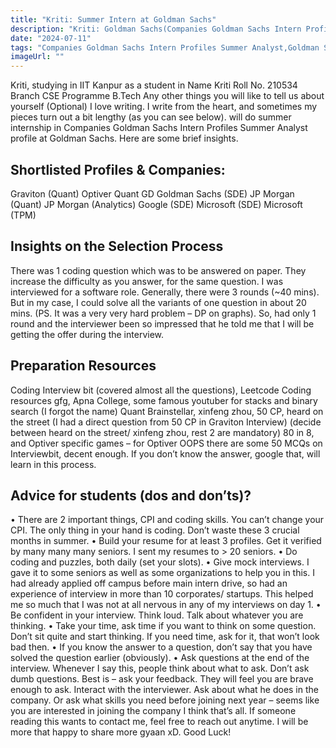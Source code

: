 ```yaml
---
title: "Kriti: Summer Intern at Goldman Sachs"
description: "Kriti: Goldman Sachs(Companies Goldman Sachs Intern Profiles Summer Analyst)"
date: "2024-07-11"
tags: "Companies Goldman Sachs Intern Profiles Summer Analyst,Goldman Sachs,Internship"
imageUrl: ""
---
```


Kriti, studying in IIT Kanpur as a  student in Name Kriti Roll No.  210534 Branch CSE Programme B.Tech Any other things you will like to tell us about yourself (Optional) I love writing. I write from the heart, and sometimes my pieces turn out a bit lengthy (as you can see below). will do
 summer internship in Companies Goldman Sachs Intern Profiles Summer Analyst profile at Goldman Sachs. Here are some brief
insights.

## Shortlisted Profiles & Companies:
Graviton (Quant) Optiver Quant GD Goldman Sachs (SDE) JP Morgan (Quant) JP Morgan (Analytics) Google (SDE) Microsoft (SDE) Microsoft (TPM)

## Insights on the Selection Process
There was 1 coding question which was to be answered on paper. They increase the difficulty as you answer, for the same question. I was interviewed for a software role. Generally, there were 3 rounds (~40 mins). But in my case, I could solve all the variants of one question in about 20 mins. (PS. It was a very very hard problem – DP on graphs). So, had only 1 round and the interviewer been so impressed that he told me that I will be getting the offer during the interview.

##  Preparation Resources
Coding Interview bit (covered almost all the questions), Leetcode Coding resources gfg, Apna College, some famous youtuber for stacks and binary search (I forgot the name) Quant Brainstellar, xinfeng zhou, 50 CP, heard on the street (I had a direct question from 50 CP in Graviton Interview) (decide between heard on the street/ xinfeng zhou, rest 2 are mandatory) 80 in 8, and Optiver specific games – for Optiver OOPS there are some 50 MCQs on Interviewbit, decent enough. If you don’t know the answer, google that, will learn in this process.

## Advice for students (dos and don’ts)? 
• There are 2 important things, CPI and coding skills. You can’t change your CPI. The only thing in your hand is coding. Don’t waste these 3 crucial months in summer. • Build your resume for at least 3 profiles. Get it verified by many many many seniors. I sent my resumes to > 20 seniors. • Do coding and puzzles, both daily (set your slots). • Give mock interviews. I gave it to some seniors as well as some organizations to help you in this. I had already applied off campus before main intern drive, so had an experience of interview in more than 10 corporates/ startups. This helped me so much that I was not at all nervous in any of my interviews on day 1. • Be confident in your interview. Think loud. Talk about whatever you are thinking. • Take your time, ask time if you want to think on some question. Don’t sit quite and start thinking. If you need time, ask for it, that won’t look bad then. • If you know the answer to a question, don’t say that you have solved the question earlier (obviously). • Ask questions at the end of the interview. Whenever I say this, people think about what to ask. Don’t ask dumb questions. Best is – ask your feedback. They will feel you are brave enough to ask. Interact with the interviewer. Ask about what he does in the company. Or ask what skills you need before joining next year – seems like you are interested in joining the company I think that’s all. If someone reading this wants to contact me, feel free to reach out anytime. I will be more that happy to share more gyaan xD. Good Luck!

